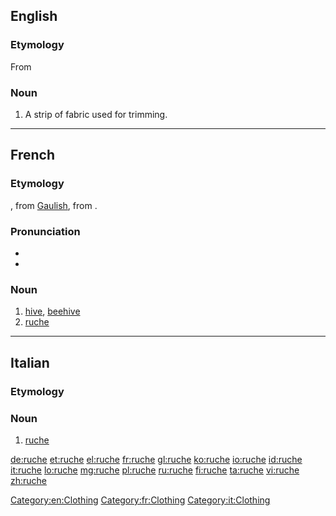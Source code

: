 ==English==

===Etymology===
From {{etyl|fr|en}}

===Noun===
{{en-noun}}

# A strip of fabric used for trimming.

[[Category:en:Clothing]]
----

==French==

===Etymology===
{{etyl|fro|fr}} {{term|rosche||lang=fro}}, from [[Gaulish]], from {{etyl|ML.|fr}} {{term|rusca||lang=la|bark}}.

===Pronunciation===
* {{IPA|/ʁyʃ/|lang=fr}}
* {{audio|Fr-ruche.ogg|Audio}}

===Noun===
{{fr-noun|f}}

# [[hive]], [[beehive]]
# [[#English|ruche]]

[[Category:fr:Clothing]]
----

==Italian==

===Etymology===
{{etyl|fr|it}}

===Noun===
{{head|it|noun|g=f}} {{inv}}

# [[#English|ruche]] 
{{rfc-auto}}

[[Category:it:Clothing]]

[[de:ruche]]
[[et:ruche]]
[[el:ruche]]
[[fr:ruche]]
[[gl:ruche]]
[[ko:ruche]]
[[io:ruche]]
[[id:ruche]]
[[it:ruche]]
[[lo:ruche]]
[[mg:ruche]]
[[pl:ruche]]
[[ru:ruche]]
[[fi:ruche]]
[[ta:ruche]]
[[vi:ruche]]
[[zh:ruche]]